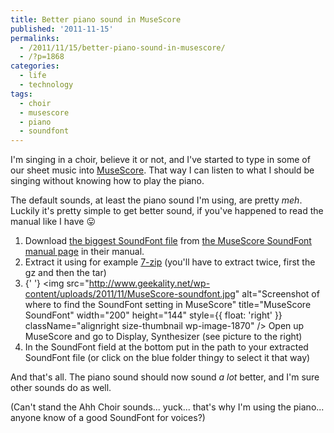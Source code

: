 ```yaml
---
title: Better piano sound in MuseScore
published: '2011-11-15'
permalinks:
  - /2011/11/15/better-piano-sound-in-musescore/
  - /?p=1868
categories:
  - life
  - technology
tags:
  - choir
  - musescore
  - piano
  - soundfont
---
```


I'm singing in a choir, believe it or not, and I've started to type in some of our sheet music into <a href="http://musescore.org">MuseScore</a>. That way I can listen to what I should be singing without knowing how to play the piano.

The default sounds, at least the piano sound I'm using, are pretty <em>meh</em>. Luckily it's pretty simple to get better sound, if you've happened to read the manual like I have 😛

1. Download <a href="http://www.musescore.org/download/fluid-soundfont.tar.gz">the biggest SoundFont file</a> from <a href="https://musescore.org/en/handbook/soundfonts-and-sfz-files#list">the MuseScore SoundFont manual page</a> in their manual.
1. Extract it using for example <a href="http://www.7-zip.org/">7-zip</a> (you'll have to extract twice, first the gz and then the tar)
1. {' '}
   <img
     src="http://www.geekality.net/wp-content/uploads/2011/11/MuseScore-soundfont.jpg"
     alt="Screenshot of where to find the SoundFont setting in MuseScore"
     title="MuseScore SoundFont"
     width="200"
     height="144"
     style={{ float: 'right' }}
     className="alignright size-thumbnail wp-image-1870"
   />
   Open up MuseScore and go to Display, Synthesizer (see picture to the right)
1. In the SoundFont field at the bottom put in the path to your extracted SoundFont file (or click on the blue folder thingy to select it that way)

And that's all. The piano sound should now sound <em>a lot</em> better, and I'm sure other sounds do as well.

(Can't stand the Ahh Choir sounds... yuck... that's why I'm using the piano... anyone know of a good SoundFont for voices?)
